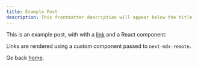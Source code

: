 ```yaml
---
title: Example Post
description: This frontmatter description will appear below the title
---
```


This is an example post, with with a [link](https://nextjs.org) and a React component:


Links are rendered using a custom component passed to `next-mdx-remote`.

Go back [home](/).
